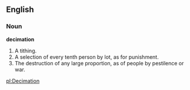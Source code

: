 ==English==

===Noun===

'''decimation'''

#A tithing.
#A selection of every tenth person by lot, as for punishment.
#The destruction of any large proportion, as of people by pestilence or war.

[[pl:Decimation]]